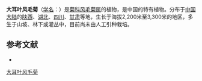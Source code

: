 {{Speciesbox
| name = 大耳叶风毛菊
| status = 
| status_system = 
| image =
| genus = Saussurea
| species = macrota
| authority = Franch.
}}

'''大耳叶风毛菊'''（[[学名|学名]]：{{lang|la|''Saussurea macrota''}}）是[[菊科|菊科]][[风毛菊属|风毛菊属]]的植物，是中国的特有植物。分布于[[中国大陆|中国大陆]]的[[陕西|陕西]]、[[湖北|湖北]]、[[四川|四川]]、[[甘肃|甘肃]]等地，生长于海拔2,200米至3,300米的地区，多生于山坡、林下或灌丛中，目前尚未由人工引种栽培。

== 参考文献 ==
<div class="references-small">
* {{cite web| url =http://www.bioinfo.cn/db05/KmzwSpecies.php?action=view&id=5347| title =大耳叶风毛菊| work =《中国高等植物数据库全库》| publisher =中国科学院微生物研究所| author =昆明植物研究所| accessdate =2009-02-24| archive-date =2018-06-28| archive-url =https://web.archive.org/web/20180628204035/http://www.bioinfo.cn/db05/KmzwSpecies.php?action=view| dead-url =yes}}
</div>
{{Taxonbar|from=Q10937349}}

[[Category:风毛菊属|大耳叶风毛菊]]


{{植物小作品}}